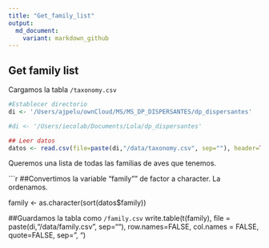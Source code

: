 ```yaml
---
title: "Get_family_list"
output:
  md_document:
    variant: markdown_github
---
```

## Get family list

Cargamos la tabla `/taxonomy.csv`

```r
#Establecer directorio 
di <- '/Users/ajpelu/ownCloud/MS/MS_DP_DISPERSANTES/dp_dispersantes'

#di <- '/Users/iecolab/Documents/Lola/dp_dispersantes'

## Leer datos
datos <- read.csv(file=paste(di,"/data/taxonomy.csv", sep=""), header=TRUE, sep=",")
```

Queremos una lista de todas las familias de aves que tenemos. 

```r

##Convertimos la variable "family"" de factor a character. La ordenamos.

family <- as.character(sort(datos$family))

##Guardamos la tabla como `/family.csv`
write.table(t(family), file = paste(di,"/data/family.csv", sep=""), 
          row.names=FALSE, col.names = FALSE, quote=FALSE, sep=", ")

